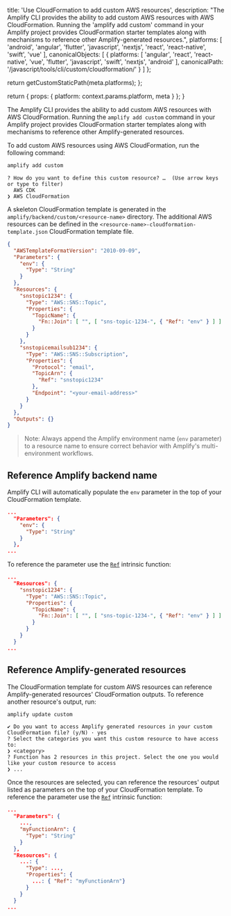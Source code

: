                   
  title: 'Use CloudFormation to add custom AWS resources',
  description: "The Amplify CLI provides the ability to add custom AWS resources with AWS CloudFormation. Running the 'amplify add custom' command in your Amplify project provides CloudFormation starter templates along with mechanisms to reference other Amplify-generated resources.",
  platforms: [
    'android',
    'angular',
    'flutter',
    'javascript',
    'nextjs',
    'react',
    'react-native',
    'swift',
    'vue'
  ],
  canonicalObjects: [
    {
      platforms: [
        'angular',
        'react',
        'react-native',
        'vue',
        'flutter',
        'javascript',
        'swift',
        'nextjs',
        'android'
      ],
      canonicalPath: '/javascript/tools/cli/custom/cloudformation/'
    }
  ]
};

  return getCustomStaticPath(meta.platforms);
};

  return {
    props: {
      platform: context.params.platform,
      meta
    }
  };
}
          

The Amplify CLI provides the ability to add custom AWS resources with AWS CloudFormation. Running the `amplify add custom` command in your Amplify project provides CloudFormation starter templates along with mechanisms to reference other Amplify-generated resources.

To add custom AWS resources using AWS CloudFormation, run the following command:

```bash
amplify add custom
```
```console
? How do you want to define this custom resource? …  (Use arrow keys or type to filter)
  AWS CDK
❯ AWS CloudFormation
```

A skeleton CloudFormation template is generated in the `amplify/backend/custom/<resource-name>` directory. The additional AWS resources can be defined in the `<resource-name>-cloudformation-template.json` CloudFormation template file.

```json
{
  "AWSTemplateFormatVersion": "2010-09-09",
  "Parameters": {
    "env": {
      "Type": "String"
    }
  },
  "Resources": {
    "snstopic1234": {
      "Type": "AWS::SNS::Topic",
      "Properties": {
        "TopicName": {
          "Fn::Join": [ "", [ "sns-topic-1234-", { "Ref": "env" } ] ]
        }
      }
    },
    "snstopicemailsub1234": {
      "Type": "AWS::SNS::Subscription",
      "Properties": {
        "Protocol": "email",
        "TopicArn": {
          "Ref": "snstopic1234"
        },
        "Endpoint": "<your-email-address>"
      }
    }
  },
  "Outputs": {}
}
```

> Note: Always append the Amplify environment name (`env` parameter) to a resource name to ensure correct behavior with Amplify's multi-environment workflows.

## Reference Amplify backend name

Amplify CLI will automatically populate the `env` parameter in the top of your CloudFormation template. 

```json
...
  "Parameters": {
    "env": {
      "Type": "String"
    }
  },
...
```

To reference the parameter use the [`Ref`](https://docs.aws.amazon.com/AWSCloudFormation/latest/UserGuide/parameters-section-structure.html) intrinsic function:

```json
...
  "Resources": {
    "snstopic1234": {
      "Type": "AWS::SNS::Topic",
      "Properties": {
        "TopicName": {
          "Fn::Join": [ "", [ "sns-topic-1234-", { "Ref": "env" } ] ]
        }
      }
    }
  }
...
```

## Reference Amplify-generated resources

The CloudFormation template for custom AWS resources can reference Amplify-generated resources' CloudFormation outputs. To reference another resource's output, run:

```bash
amplify update custom
```
```console
✔ Do you want to access Amplify generated resources in your custom CloudFormation file? (y/N) · yes
? Select the categories you want this custom resource to have access to:
❯ <category>
? Function has 2 resources in this project. Select the one you would like your custom resource to access
❯ ...
```

Once the resources are selected, you can reference the resources' output listed as parameters on the top of your CloudFormation template. To reference the parameter use the [`Ref`](https://docs.aws.amazon.com/AWSCloudFormation/latest/UserGuide/parameters-section-structure.html) intrinsic function:

```json
...
  "Parameters": {
    ...,
    "myFunctionArn": {
      "Type": "String"
    }
  },
  "Resources": {
    ...: {
      "Type": ...,
      "Properties": {
        ...: { "Ref": "myFunctionArn"}
      }
    }
  }
...
```
